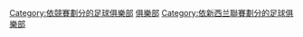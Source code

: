 [[Category:依競賽劃分的足球俱樂部|Category:依競賽劃分的足球俱樂部]]
[[Category:新西兰足球锦标赛|俱樂部]]
[[Category:依新西兰聯賽劃分的足球俱樂部|Category:依新西兰聯賽劃分的足球俱樂部]]